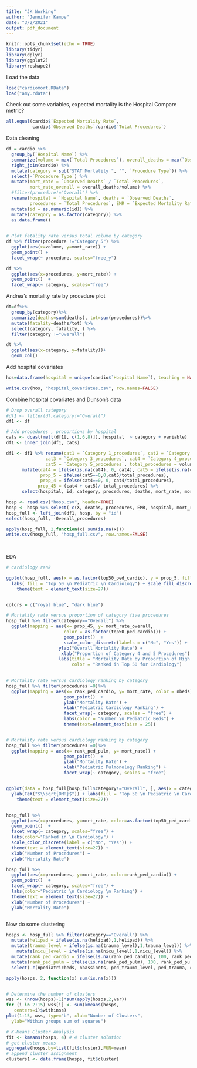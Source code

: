 ```yaml
---
title: "JK Working"
author: "Jennifer Kampe"
date: "3/2/2021"
output: pdf_document
---
```


```r
knitr::opts_chunk$set(echo = TRUE)
library(tidyr)
library(dplyr)
library(ggplot2)
library(reshape2)
```

Load the data
```r
load("cardiomort.RData")
load("amy.rdata")
```

Check out some variables, expected mortality is the Hospital Compare metric?
```r
all.equal(cardio$`Expected Mortality Rate`, 
          cardio$`Observed Deaths`/cardio$`Total Procedures`)
```

Data cleaning
```r
df = cardio %>%
  group_by(`Hospital Name`) %>%
  summarize(volume = max(`Total Procedures`), overall_deaths = max(`Observed Deaths`)) %>%
  right_join(cardio) %>%
  mutate(category = sub("STAT Mortality ", "", `Procedure Type`)) %>%
  select(-`Procedure Type`) %>%
  mutate(mort_rate = `Observed Deaths` / `Total Procedures`, 
         mort_rate_overall = overall_deaths/volume) %>%
  #filter(procedure!="Overall") %>%
  rename(hospital = `Hospital Name`, deaths = `Observed Deaths`, 
         procedures = `Total Procedures`, EMR = `Expected Mortality Rate`) %>%
  mutate(id = as.numeric(id)) %>%
  mutate(category = as.factor(category)) %>%
  as.data.frame()
  

# Plot fatality rate versus total volume by category
df %>% filter(procedure !="Category 5") %>%
  ggplot(aes(x=volume, y=mort_rate)) + 
  geom_point() + 
  facet_wrap(~ procedure, scales="free_y")

df %>% 
  ggplot(aes(x=procedures, y=mort_rate)) + 
  geom_point()  + 
  facet_wrap(~ category, scales="free")
```

Andrea's mortality rate by procedure plot
```r
dt=df%>%
  group_by(category)%>%
  summarize(deaths=sum(deaths), tot=sum(procedures))%>%
  mutate(fatality=deaths/tot) %>%
  select(category, fatality, ) %>%
  filter(category !="Overall")

dt %>%
  ggplot(aes(x=category, y=fatality))+
  geom_col() 


```

Add hospital covariates
```r
hos=data.frame(hospital = unique(cardio$`Hospital Name`), teaching = NA, trauma_level = NA, helipad=NA, ped_trauma_level = NA, nbeds = NA, npediatricbeds=NA, nbassinets=NA, rural = NA, nicu = NA, nicu_level = NA, top50_ped_anyspecialty= NA, top50_ped_cardio = NA, rank_ped_cardio = NA, top50_ped_pulm = NA, rank_ped_pulm = NA)

write.csv(hos, "hospital_covariates.csv", row.names=FALSE)
```

Combine hospital covariates and Dunson's data
```r
# Drop overall category
#df1 <- filter(df,category!="Overall")
df1 <- df

# Add procedures , proportions by hospital
cats <- dcast(melt(df1[, c(1,6,8)]), hospital  ~ category + variable)
df1 <- inner_join(df1, cats)

df1 <- df1 %>% rename(cat1 = `Category 1_procedures`, cat2 = `Category 2_procedures`, 
               cat3 = `Category 3_procedures`, cat4 = `Category 4_procedures`, 
               cat5 = `Category 5_procedures`, total_procedures = volume) %>%
      mutate(cat4 = ifelse(is.na(cat4), 0, cat4), cat5 = ifelse(is.na(cat5), 0, cat5), 
             prop_5 = ifelse(cat5==0,0,cat5/total_procedures), 
             prop_4 = ifelse(cat4==0, 0, cat4/total_procedures), 
            prop_45 = (cat4 + cat5)/ total_procedures) %>%
      select(hospital, id, category, procedures, deaths, mort_rate, mort_rate_overall, EMR, everything()) 

hosp <- read.csv("hosp.csv", header=TRUE)
hosp <- hosp %>% select(-c(X, deaths, procedures, EMR, hospital, mort_rate))
hosp_full <- left_join(df1, hosp, by = "id") 
select(hosp_full, -Overall_procedures)

apply(hosp_full, 2,function(x) sum(is.na(x)))
write.csv(hosp_full, "hosp_full.csv", row.names=FALSE)
      
                
```

EDA

```r
# cardiology rank

ggplot(hosp_full, aes(x = as.factor(top50_ped_cardio), y = prop_5, fill = as.factor(top50_ped_cardio))) + geom_boxplot() + 
  labs( fill = "Top 50 \n Pediatric \n Cardiology") + scale_fill_discrete(labels = c("No", "Yes")) + ylab("Proportion Category Five") + xlab("Ranked Indicator")+
    theme(text = element_text(size=27))


colors = c("royal blue", "dark blue")

# Mortality rate versus proportion of category five procedures
hosp_full %>% filter(category=="Overall") %>%
  ggplot(mapping = aes(x= prop_45, y= mort_rate_overall, 
                      color = as.factor(top50_ped_cardio))) +
                      geom_point()  +  
                      scale_color_discrete(labels = c("No", "Yes")) + 
                    ylab("Overall Mortality Rate") +
                     xlab("Proportion of Category 4 and 5 Procedures") +
                    labs(title = "Mortality Rate by Proportion of High Risk Procedures", 
                         color = "Ranked in Top 50 for Cardiology")
                      

# Mortality rate versus cardiology ranking by category
hosp_full %>% filter(procedures!=0)%>%
  ggplot(mapping = aes(x= rank_ped_cardio, y= mort_rate, color = nbeds)) +
                      geom_point()  +  
                      ylab("Mortality Rate") +
                      xlab("Pediatric Cardiology Ranking") +
                      facet_wrap(~ category, scales = "free") +
                      labs(color = "Number \n Pediatric Beds") +
                      theme(text=element_text(size = 25))


# Mortality rate versus cardiology ranking by category
hosp_full %>% filter(procedures!=0)%>%
  ggplot(mapping = aes(x= rank_ped_pulm, y= mort_rate)) +
                      geom_point()  +  
                      ylab("Mortality Rate") +
                      xlab("Pediatric Pulmonology Ranking") +
                      facet_wrap(~ category, scales = "free")


ggplot(data = hosp_full[hosp_full$category!="Overall", ], aes(x = category, y = sqrt(mort_rate), fill = as.factor(top50_ped_cardio))) + geom_boxplot() +
  ylab(TeX("$\\sqrt{OMR}$")) + labs(fill = "Top 50 \n Pediatric \n Cardiology") + scale_fill_discrete(label = c("No", "Yes")) + xlab("") +
    theme(text = element_text(size=27))


hosp_full %>% 
  ggplot(aes(x=procedures, y=mort_rate, color=as.factor(top50_ped_cardio))) + 
  geom_point()  + 
  facet_wrap(~ category, scales="free") + 
  labs(color="Ranked in \n Cardiology") + 
  scale_color_discrete(label = c("No", "Yes")) +
  theme(text = element_text(size=27)) +
  xlab("Number of Procedures") +
  ylab("Mortality Rate")

hosp_full %>% 
  ggplot(aes(x=procedures, y=mort_rate, color=rank_ped_cardio)) + 
  geom_point()  + 
  facet_wrap(~ category, scales="free") + 
  labs(color="Pediatric \n Cardiology \n Ranking") + 
  theme(text = element_text(size=27)) +
  xlab("Number of Procedures") +
  ylab("Mortality Rate")



```

Now do some clustering

```r
hosps <- hosp_full %>% filter(category=="Overall") %>%
  mutate(helipad = ifelse(is.na(helipad),1,helipad)) %>%
  mutate(trauma_level = ifelse(is.na(trauma_level),1,trauma_level)) %>%
    mutate(nicu_level = ifelse(is.na(nicu_level),1,nicu_level)) %>%
  mutate(rank_ped_cardio = ifelse(is.na(rank_ped_cardio), 100, rank_ped_cardio)) %>%
  mutate(rank_ped_pulm = ifelse(is.na(rank_ped_pulm), 100, rank_ped_pulm)) %>%
  select(-c(npediatricbeds, nbassinets, ped_trauma_level, ped_trauma, category, hospital))

apply(hosps, 2, function(x) sum(is.na(x)))


# Determine the number of clusters
wss <- (nrow(hosps)-1)*sum(apply(hosps,2,var))
for (i in 2:15) wss[i] <- sum(kmeans(hosps,
   centers=i)$withinss)
plot(1:15, wss, type="b", xlab="Number of Clusters",
  ylab="Within groups sum of squares")

# K-Means Cluster Analysis
fit <- kmeans(hosps, 4) # 4 cluster solution
# get cluster means
aggregate(hosps,by=list(fit$cluster),FUN=mean)
# append cluster assignment
clusters1 <- data.frame(hosps, fit$cluster)

```